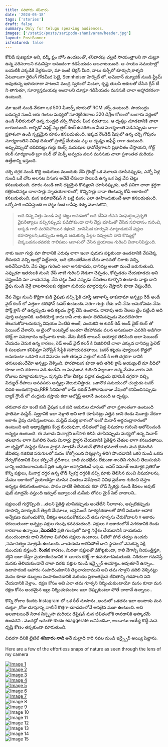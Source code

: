```yaml
---
title: సరిపోదు శనివారం
date: '2024-05-18'
tags: ['stories']
draft: false
summary: Only for telugu speaking audiences.
images: ['/static/posts/saripodu-shanivaram/header.jpg']
layout: PostBanner
isfeatured: false
---
```


కోవిడ్ పుణ్యమా అని, వర్క్ ఫ్రం హోం ఉండటంతో, శనివారపు చల్లటి సాయంత్రాలని నా చుట్టూ ఉన్న పరిసరాలని గమనిస్తూ ఆనందంగా గడిపేయడం అలవాటయింది. ఆ సాయం సమయాల్లో బయటికి ఎక్కడికి వెళ్లకుండా, మా ఇంటి టెర్రస్ మీద, వాలు కుర్చీలో కూర్చుని,కాళ్ళని ఏటవాలుగా రైలింగ్ గోడమీద పెట్టి, Sennheiser హెడ్సెట్ లో, అమెజాన్ మ్యూజిక్ నుండి స్ట్రీమ్ అవుతున్న ఇళయరాజా పాటలని మంద్ర స్వరంలో వింటూ, కృష్ణ తులసి ఆకులతో చేసిన గ్రీన్ టీ ని తాగుతూ, సూర్యాస్తమయపు అందాలని చూస్తూ గడిపేయడం మనసుకి చాలా ఆహ్లాదకరంగా ఉంటుంది.

మా ఇంటి నుండి నేరుగా ఒక 500 మీటర్స్ దూరంలో RCM చర్చ్ ఉంటుంది. సాయంత్రం ఐదున్నర నుండి ఆరు గంటల మధ్యలో సూర్యకిరణాలు 320 డిగ్రీల కోణంలో బంగారు వర్ణంలో ఉండి నీలిరంగులో ఉన్న గుండ్రటి చర్చి గోపురం మీద పడతాయి. ఆ దృశ్యం చూడటానికి చాలా బాగుంటుంది. ఆల్బిడో ఎఫెక్ట్ వల్ల లైట్ కలర్ ఉపరితలం మీద సూర్యకాంతి పడినప్పుడు చాలా ప్రకాశంగా ఉండి స్పష్టమైన రూపం కనబడుతుంది. ఇక్కడ రౌండెడ్ షేపులో ఉన్న చర్చి గోపురం సూర్యకాంతిని వివిధ దిశలలో ప్రాజెక్ట్ చేయడం వల్ల ఆ దృశ్యం ఐఫీస్ట్ లాగా ఉంటుంది. అప్పుడెప్పుడో చదివినట్టు గుర్తు కలర్స్ మనుషుల భావోద్వేగాలని ప్రభావితం చేస్తాయని, గోల్డ్ కలర్ సూర్యకాంతి బ్లూ కలర్ తో మిక్స్ అవ్వడం వలన మనసుకు చాలా ప్రశాంతత మరియు ఉత్తేజాన్ని ఇస్తుంది.

చర్చి దగ్గర నుండి కొద్ది అడుగులు ముందుకు వేసి గ్రౌండ్లో ఒక మూలన చూసినప్పుడు, ఎన్నో ఏళ్ల నుండి ఒకే చోట అలసట విసుగు అనేదే లేకుండా నిలబడి ఉన్న ఒక పెద్ద వేప చెట్టు కనబడుతుంది. దూరం నుండి దాని దట్టమైన కొమ్మలని చూసినప్పుడు, అదే పనిగా చాలా శ్రద్ధగా కత్తిరించినట్టు చాలాసార్లు హృదయాకారంలో, కొన్నిసార్లు దానా తింటున్న కోడి ఆకారంలో కనబడుతుంది. మన ఇమాజినేషన్ ని బట్టి మనం ఎలా ఊహించుకుంటే అలా కనబడుతుంది. ఒక్కోసారి అనిపిస్తుంది
ఆ చెట్టు కింద కాసేపు కళ్ళు మూసుకొని,

> అది చిన్న విత్తు నుండి పెద్ద చెట్టు అవడంలో అది చేసిన జీవన సంఘర్షణ,ప్రకృతి వైపరీత్యాలు వచ్చినప్పుడు పడిపోకుండా దాని వేర్లు భూమితో చేసిన సహవాసం గురించి, అక్కడి గాలి మరిచిపోయిన కథలని ,దానిమీద కూర్చుని మాట్లాడుకునే పక్షుల రహస్యాలని,ఒకప్పుడు అక్కడ ఆడుకున్న పిల్లల నవ్వులని దాని కొమ్మల్లో చిక్కబడనంతవరకు గాలిపటం ఆకాశంలో చేసిన ప్రయాణం గురించి వినాలనిపిస్తుంది.

నాకు ఇంకా గుర్తు మా పొలానికి ఎరువు లాగా ఇంకా పురుగు పట్టకుండా ఉండటానికి వేపచెక్క తీసుకుని వచ్చి ఇంట్లో పెట్టేవారు, అది భరించలేనంత చేదు వాసనతో చిరాకు వచ్చి, అరిచేసేవాడిని. వేప చెట్టు గురించి అలా అనకూడదు, దానివల్ల అంతా మంచే జరుగుతుంది. ఎప్పుడూ ఇతరులకి మంచి చేసే వాటి గురించి చెడుగా చెప్పడం, కోప్పడడం చేయకూడదు అని చెప్తుండేది మా నాయనమ్మ. వేప చెట్టు మీద ఎప్పుడు దేవతలు కూర్చొని ఉంటారు వాళ్లు దాని వైపు నుండి వెళ్లే బాటసారులకు రక్షణగా మరియు మార్గదర్శనం చేస్తారని కూడా చెప్తుండేది.

వేప చెట్టు నుంచి కొద్దిగా కుడి వైపుకు వచ్చి పైకి చూస్తే ఆకాశాన్ని తాకుదామా అన్నట్లు రెడ్ అండ్ వైట్ కలర్ లో ఎత్తుగా టెలిఫోన్ టవర్ ఉంటుంది. సరిగా గుర్తు లేదు కానీ నేను అనుకోవడం నేను ఫోర్త్ క్లాస్ లో ఉన్నప్పుడు అది కట్టడం స్టార్ట్ చేసి ఉంటారు. దాదాపు ఆరు నెలలు టైం పట్టింది అది పూర్తి అవ్వడానికి. అతిశయోక్తి కాదు కానీ నాకు ఊహ తెలిసినప్పుడు మొదటిసారిగా తెలుసుకోవాలనుకున్న విషయం ఏంటిది అంటే, ఎందుకని ఆ టవర్ రెడ్ అండ్ వైట్ కలర్ తో పెయింట్ చేశారని. ఆ టైంలో ఇంటర్నెట్ అంతగా లేకపోవడం వలన అనుకుంటా ఎవరిని అడిగినా కరెక్ట్ గా సమాధానం ఇచ్చేవారు కాదు. నేను బీటెక్ జాయిన్ అయ్యాక తెలిసింది అలా పెయింట్ చేయడం వెనుక ఉన్న కారణం, రెడ్ అండ్ వైట్ కలర్ కి విజిబిలిటీ చాలా ఎక్కువ దానివల్ల పైలెట్ కి సులభంగా కనిపిస్తూ ఏరోప్లేన్ సేఫ్టీకి సహాయపడతాయి. టవర్ కట్టడం పూర్తయిన కొత్తలో అనుకుంటా ఒకసారి ఒక విమానం అతి తక్కువ ఎత్తులో టవర్ కి అతి దగ్గరగా దానికి తగులుతుందేమో అన్నట్లు వెళ్ళింది. పొరపాటున కూడా అది తగిలి క్రాష్ అయ్యుంటే మా వీధిలో కూడా దాని శకలాలు పడి ఉండేవి. ఆ సంఘటన గురించి పిల్లలుగా ఉన్న మేము వారం పది రోజులు మాట్లాడుకున్నాం. పున్నమి రోజు చీకట్లు పడ్డాక చంద్రుడు భూమికి దగ్గరగా వచ్చి, విద్యుత్ దీపాలు అనవసరం అన్నట్లు వెలుగునిస్తాడు. ఒకానొక సమయంలో చంద్రుడు టవర్ చివరి అంచుకొస్తాడు,RRR సినిమాలో రామ్ చరణ్ సీతారామరాజు వేషంలో కనిపించినప్పుడు బ్యాక్ గ్రౌండ్ లో చంద్రుడు వస్తాడు కదా ఆల్మోస్ట్ అలానే ఉంటుంది ఆ దృశ్యం.

తరువాత మా ఇంటి కుడి వైపున ఒక పది అడుగుల దూరంలో చాలా ప్రశాంతంగా ఉంటుంది ఫాతిమా మస్జిద్. స్వర్గానికి ఇలా వెళ్లాలి అని దారి చూపినట్లు ఎత్తైన దాని రెండు మినార్లు నేరుగా ఆకాశం వైపు చూపిస్తుంటాయి. మస్జిద్ మధ్య భాగంలో ఇంకో మినార్ అర్థచంద్రాకారంలో ఉంటుంది అది ఆధ్యాత్మికకు కేంద్ర బిందువుగా, జీవితంలో పెద్ద విషయాల గురించి ఆలోచించండి అన్నట్లు ఉంటుంది. ఈ మూడు మినార్లని ఒకేసారి కలిపి చూసినప్పుడు మధ్యలో ఉన్న మినార్ తలభాగం లాగా మిగిలిన రెండు మినార్లు ప్రార్థన చేయడానికి పైకెత్తిన చేతుల లాగా కనబడతాయి. నా దృష్టిలో మస్జిద్లు కేవలం ప్రార్థన మాత్రమే చేసుకునే భౌతిక భవనాలే కాదు మన దైనందిన జీవితపు గజిబిజి పరుగులలో మనం కోల్పోయిన నిశ్శబ్దాన్ని తిరిగి పొందడానికి ఒకరి నుండి ఒకరు నేర్చుకోవడానికి వీలు కల్పించే ప్రదేశాలు. జాతి మతభేదం లేకుండా శాంతిని గురించి తెలుసుకుని దాన్ని ఆచరించాలనుకునే ప్రతి ఒక్కరూ ఆహ్వానితుడే ఇక్కడ. అసర్ నమాజ్ అయ్యాక ప్రతిరోజు కొన్ని పక్షులు, మినార్ల దగ్గర ఉన్న లౌడ్ స్పీకర్ల దగ్గరికి వచ్చి మాకు తెలిసిన మంచి విషయాలను, మేము ఆకాశంలో ప్రయాణిస్తూ చూసిన వింతలు విశేషాలని వివిధ ప్రదేశాల గురించి చెప్తాం అన్నట్లు తిరుగుతుంటాయి. పాపం వాటికి తెలియదు కదా లౌడ్ స్పీకర్లు నుండి కేవలం అవుట్ ఫుట్ మాత్రమే వస్తుంది ఇన్పుట్ ఇవ్వాలంటే మసీదు లోపల మైక్ సెట్ వాడాలని..

పక్షులంటే గుర్తొచ్చింది …తలని పైకెత్తి చూసినప్పుడు అంతేలేని నీలాకాశం, అప్పటికప్పుడు రూపాన్ని మార్చుకునే తెల్లటి మేఘాలు, అస్తమించే సూర్యకిరణాలతో పోటీ పడుతూ ఆహార అన్వేషణ ముగించుకొని, చీకట్లు అలుముకోకముందే తమ గూళ్ళను చేరుకోవాలని `V` ఆకారం కదులుతుందా అన్నట్లు పక్షుల గుంపు కనపడుతుంది. పక్షులు `V` ఆకారంలోనే ఎగరడానికి రెండు కారణాలు ఉన్నాయి ,**మొదటిది** ప్రతి గుంపులో మార్గ నిర్దేశం చేయడానికి నాయకుడు ముందుంటాడు దాని వెనకాల మిగిలిన పక్షులు ఉంటాయి. వీటిలొ పోటీ తత్వం ఉండదు ,సమానత్వం మాత్రమే ఉంటుంది. నాయకుడు అలిసిపోతే దాని స్థానంలో వెనుకన్న పక్షి ముందుకు వస్తుంది.
**రెండవ** కారణం, మిగతా పక్షులతో ఢీకొట్టకుండా, గాలి వేగాన్ని నియంత్రిస్తూ, శక్తిని ఆదా చేస్తూ ప్రయాణించడానికి V ఆకారం కరెక్ట్ గా ఉపయోగపడుతుంది. నిశితంగా గమనిస్తే మనకు తెలియకుండానే చాలా వరకు పక్షుల నుండి ఇన్స్పైర్ అయ్యాం..అవుతూనే ఉన్నాం.. ఉదాహరణకి ఆహారం సంపాదించడానికి తెల్లవారుజాముని అవి తమ గూళ్లని వదిలి వెళ్ళినట్టు మనం కూడా డబ్బులు సంపాదించడానికి మరియు ప్రశాంతమైన జీవితాన్ని గడపాలని పని చేయడానికి వెళ్తాం.. రక్షణ కోసం అవి ఎలా తమ గూళ్ళని నిర్మించుకుంటాయో మనం కూడా మన రక్షణ కోసం అందమైన ఇల్లు నిర్మించుకుంటాం ఇలా చెప్పుకుంటూ పోతే చాలానే ఉన్నాయి..

కొన్ని రోజుల కిందట Instagram లో ఒక రీల్ చూసాను ,అందులో ఒకతను ఇలా అంటాడు మన చుట్టూ ,రోజు చూస్తూన్న వాటినే కొత్తగా చూడడంలోనే అసలైన మజా ఉంటుంది. అది అలవాటయితే నిరాశ నిస్పృహ మరియు డిప్రెషన్ మన జీవితంలోకి రావడానికి ఆస్కారమే ఉండదని . మొదట్లో ఇదంతా కొంచెం exaggerate అనిపించినా, అలవాటు అయ్యే కొద్దీ మన దృష్టి కోణం తప్పకుండా మారుతుంది.

చివరగా దీనికి టైటిల్ **శనివారం నాది** అనే మల్లాది గారి నవల నుండి ఇన్స్పైర్ అయ్యి పెట్టాను.

Here are a few of the effortless snaps of nature as seen through the lens of my camera

<div className="container mx-auto p-4">
  <div className="grid grid-cols-1 gap-4 sm:grid-cols-2 md:grid-cols-3 lg:grid-cols-4">
    <div className="relative overflow-hidden">
      <a
        href="https://www.instagram.com/p/CedGN67rQe_/?hl=en"
        target="_blank"
        rel="noopener noreferrer"
      >
        <img
          src="/static/posts/saripodu-shanivaram/1.jpg"
          alt="Image 1"
          className="gallery-image h-auto w-auto"
        />
      </a>
    </div>
    <div className="relative overflow-hidden">
      <a
        href="https://www.instagram.com/p/CU1jJbJL06d/?hl=en"
        target="_blank"
        rel="noopener noreferrer"
      >
        <img
          src="/static/posts/saripodu-shanivaram/2.jpg"
          alt="Image 2"
          className="gallery-image h-auto w-auto"
        />
      </a>
    </div>
    <div className="relative overflow-hidden">
      <a
        href="https://www.instagram.com/p/CSuEErRBqXr/?hl=en"
        target="_blank"
        rel="noopener noreferrer"
      >
        <img
          src="/static/posts/saripodu-shanivaram/3.jpg"
          alt="Image 3"
          className="gallery-image h-auto w-auto"
        />
      </a>
    </div>
    <div className="relative overflow-hidden">
      <a
        href="https://www.instagram.com/p/B7bso8HBRQd/?hl=en"
        target="_blank"
        rel="noopener noreferrer"
      >
        <img
          src="/static/posts/saripodu-shanivaram/4.jpg"
          alt="Image 4"
          className="h-auto w-auto"
        />
      </a>
    </div>
    <div className="relative overflow-hidden">
      <a
        href="https://www.instagram.com/p/CCYsRlOjPrs/?hl=en"
        target="_blank"
        rel="noopener noreferrer"
      >
        <img
          src="/static/posts/saripodu-shanivaram/5.jpg"
          alt="Image 5"
          className="gallery-image h-auto w-auto"
        />
      </a>
    </div>
    <div className="relative overflow-hidden">
      <a
        href="https://www.instagram.com/p/CdgaKemBrLq/?hl=en"
        target="_blank"
        rel="noopener noreferrer"
      >
        <img
          src="/static/posts/saripodu-shanivaram/6.jpg"
          alt="Image 6"
          className="gallery-image h-auto w-auto"
        />
      </a>
    </div>
    <div className="relative overflow-hidden">
      <a
        href="https://www.instagram.com/p/ChyfdZvLEVS/?hl=en"
        target="_blank"
        rel="noopener noreferrer"
      >
        <img
          src="/static/posts/saripodu-shanivaram/7.jpg"
          alt="Image 7"
          className="gallery-image h-auto w-auto"
        />
      </a>
    </div>
    <div className="relative overflow-hidden">
      <img
        src="/static/posts/saripodu-shanivaram/8.jpg"
        alt="Image 8"
        className="gallery-image h-auto w-auto"
      />
    </div>
    <div className="relative overflow-hidden">
      <img
        src="/static/posts/saripodu-shanivaram/9.jpg"
        alt="Image 9"
        className="gallery-image h-auto w-auto"
      />
    </div>
    <div className="relative overflow-hidden">
      <img
        src="/static/posts/saripodu-shanivaram/10.jpg"
        alt="Image 10"
        className="gallery-image h-auto w-auto"
      />
    </div>
    <div className="relative overflow-hidden">
      <img
        src="/static/posts/saripodu-shanivaram/11.jpg"
        alt="Image 11"
        className="gallery-image h-auto w-auto"
      />
    </div>
    <div className="relative overflow-hidden">
      <img
        src="/static/posts/saripodu-shanivaram/12.jpg"
        alt="Image 12"
        className="gallery-image h-auto w-auto"
      />
    </div>
    <div className="relative overflow-hidden">
      <img
        src="/static/posts/saripodu-shanivaram/13.jpg"
        alt="Image 13"
        className="gallery-image h-auto w-auto"
      />
    </div>
    <div className="relative overflow-hidden">
      <img
        src="/static/posts/saripodu-shanivaram/14.jpg"
        alt="Image 14"
        className="gallery-image h-auto w-auto"
      />
    </div>
    <div className="relative overflow-hidden">
      <img
        src="/static/posts/saripodu-shanivaram/15.jpg"
        alt="Image 15"
        className="gallery-image h-auto w-auto"
      />
    </div>
  </div>
</div>
